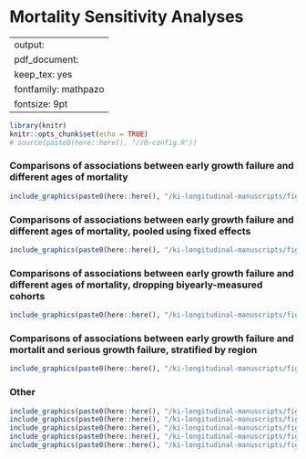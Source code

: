 # Mortality Sensitivity Analyses {#mortality}

---
output:
  pdf_document:
    keep_tex: yes
fontfamily: mathpazo
fontsize: 9pt
---

\raggedright


```r
library(knitr)
knitr::opts_chunk$set(echo = TRUE)
# source(paste0(here::here(), "//0-config.R"))
```


### Comparisons of associations between early growth failure and different ages of mortality 

```r
include_graphics(paste0(here::here(), "/ki-longitudinal-manuscripts/figures/risk-factor/fig-mort-RR.png"))

```


### Comparisons of associations between early growth failure and different ages of mortality, pooled using fixed effects

```r
include_graphics(paste0(here::here(), "/ki-longitudinal-manuscripts/figures/risk-factor/fig-mort-RR-time-death_FE.png"))

```


### Comparisons of associations between early growth failure and different ages of mortality, dropping biyearly-measured cohorts 

```r
include_graphics(paste0(here::here(), "/ki-longitudinal-manuscripts/figures/risk-factor/fig-mort-RR-sens.png"))

```


### Comparisons of associations between early growth failure and mortalit and serious growth failure, stratified  by region


```r
include_graphics(paste0(here::here(), "/ki-longitudinal-manuscripts/figures/risk-factor/fig-mort+morb-RR_Region.png"))

```

### Other




```r


include_graphics(paste0(here::here(), "/ki-longitudinal-manuscripts/figures/risk-factor/fig-mort+morb-RR.png"))
include_graphics(paste0(here::here(), "/ki-longitudinal-manuscripts/figures/risk-factor/fig-mort+morb-RR_FE.png"))
include_graphics(paste0(here::here(), "/ki-longitudinal-manuscripts/figures/risk-factor/fig-mort-024.png"))
include_graphics(paste0(here::here(), "/ki-longitudinal-manuscripts/figures/risk-factor/fig-mort-024_FE.png"))
include_graphics(paste0(here::here(), "/ki-longitudinal-manuscripts/figures/risk-factor/fig-mort-RR.png"))

```